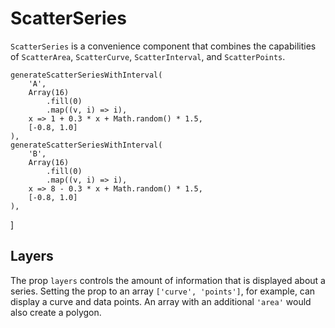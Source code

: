 
# ScatterSeries

<Meta title="Addons/XY/ScatterSeries" />

`ScatterSeries` is a convenience component that combines the capabilities of `ScatterArea`, `ScatterCurve`, `ScatterInterval`, and `ScatterPoints`.

<ArgsTable of={ScatterSeries} />

    generateScatterSeriesWithInterval(
        'A',
        Array(16)
            .fill(0)
            .map((v, i) => i),
        x => 1 + 0.3 * x + Math.random() * 1.5,
        [-0.8, 1.0]
    ),
    generateScatterSeriesWithInterval(
        'B',
        Array(16)
            .fill(0)
            .map((v, i) => i),
        x => 8 - 0.3 * x + Math.random() * 1.5,
        [-0.8, 1.0]
    ),
]

## Layers

The prop `layers` controls the amount of information that is displayed about a series. Setting the prop to an array `['curve', 'points']`, for example, can display a curve and data points. An array with an additional `'area'` would also create a polygon.

<Canvas>
    <Story name="curve and points">
        <Chart size={[400, 300]} padding={[40, 40, 60, 60]} style={{ display: 'inline-block' }}>
            <Scatter
                data={dataWithInterval}
                x={'x'}
                y={'y'}
                r={4}
                scaleX={{
                    variant: 'linear',
                    domain: [0, 'auto'],
                }}
                scaleY={{
                    variant: 'linear',
                    domain: [0, 'auto'],
                }}
            >
                <Axis variant={'bottom'} label={'x (a.u.)'} />
                <Axis variant={'left'} label={'y (a.u.)'} />
                <GridLines variant={'y'} />
                <ScatterSeries
                    ids={['A']}
                    layers={['curve', 'points']}
                    curveStyle={{ stroke: '#dd3333' }}
                    symbolStyle={{ fill: '#dd3333' }}
                />
            </Scatter>
        </Chart>
    </Story>
    <Story name="area, curve, and points">
        <Chart size={[400, 300]} padding={[40, 40, 60, 60]} style={{ display: 'inline-block' }}>
            <Scatter
                data={dataWithInterval}
                x={'x'}
                y={'y'}
                r={4}
                scaleX={{
                    variant: 'linear',
                    domain: [0, 'auto'],
                }}
                scaleY={{
                    variant: 'linear',
                    domain: [0, 'auto'],
                }}
            >
                <Axis variant={'bottom'} label={'x (a.u.)'} />
                <Axis variant={'left'} label={'y (a.u.)'} />
                <GridLines variant={'y'} />
                <ScatterSeries
                    ids={['A']}
                    layers={['area', 'curve', 'points']}
                    areaStyle={{ fill: '#dd3333', opacity: 0.1 }}
                    curveStyle={{ stroke: '#dd3333' }}
                    symbolStyle={{ fill: '#dd3333' }}
                />
            </Scatter>
        </Chart>
    </Story>
</Canvas>
